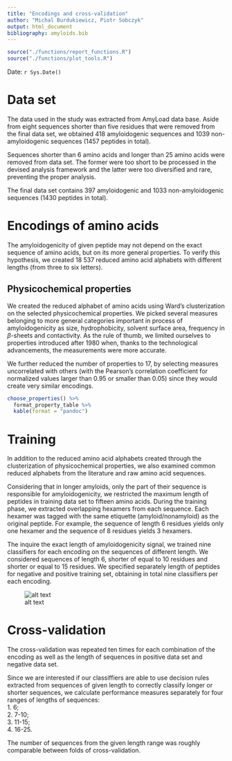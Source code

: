 ```yaml
---
title: "Encodings and cross-validation"
author: "Michal Burdukiewicz, Piotr Sobczyk"
output: html_document
bibliography: amyloids.bib
---
```


```r
source("./functions/report_functions.R")
source("./functions/plot_tools.R")
```

Date: `r Sys.Date()`

# Data set

The data used in the study was extracted from AmyLoad data base. Aside from eight sequences shorter than five residues that were removed from the final data set, we obtained 418 amyloidogenic sequences and 1039 non-amyloidogenic sequences (1457 peptides in total).

Sequences shorter than 6 amino acids and longer than 25 amino acids were removed from data set. The former were too short to be processed in the devised analysis framework and the latter were too diversified and rare, preventing the proper analysis.

The final data set contains 397 amyloidogenic and 1033 non-amyloidogenic sequences (1430 peptides in total).


# Encodings of amino acids

The amyloidogenicity of given peptide may not depend on the exact sequence of amino acids, but on its more general properties. To verify this hypothesis, we created 18 537 reduced amino acid alphabets with different lengths (from three to six letters).

## Physicochemical properties

We created the reduced alphabet of amino acids using Ward's clusterization on the selected physicochemical properties. We picked several measures belonging to more general categories important in process of amyloidogenicity as size, hydrophobicity, solvent surface area, frequency in $\beta$-sheets and contactivity. As the rule of thumb, we limited ourselves to properties introduced after 1980 when, thanks to the technological advancements, the measurements were more accurate.

We further reduced the number of properties to 17, by selecting measures uncorrelated with others (with the Pearson's correlation coefficient for normalized values larger than 0.95 or smaller than 0.05) since they would create very similar encodings.

```r
choose_properties() %>%
  format_property_table %>%
  kable(format = "pandoc")
```

# Training

In addition to the reduced amino acid alphabets created through the clusterization of physicochemical properties, we also examined common reduced alphabets from the literature and raw amino acid sequences.  

Considering that in longer amyloids, only the part of their sequence is responsible for amyloidogenicity, we restricted the maximum length of peptides in training data set to fifteen amino acids. During the training phase, we extracted overlapping hexamers from each sequence. Each hexamer was tagged with the same etiquette (amyloid/nonamyloid) as the original peptide. For example, the sequence of length 6 residues yields only one hexamer and the sequence of 8 residues yields 3 hexamers.

The inquire the exact length of amyloidogenicity signal, we trained nine classifiers for each encoding on the sequences of different length. We considered sequences of length 6, shorter of equal to 10 residues and shorter or equal to 15 residues. We specified separately length of peptides for negative and positive training set, obtaining in total nine classifiers per each encoding.

![alt text](figures/ngram_scheme.png)

# Cross-validation

The cross-validation was repeated ten times for each combination of the encoding as well as the length of sequences in positive data set and negative data set.

Since we are interested if our classiffiers are able to use decision rules extracted from sequences of given length to correctly classify longer or shorter sequences, we calculate performance measures separately for four ranges of lengths of sequences:   
1. 6;  
2. 7-10;   
3. 11-15;   
4. 16-25.  

The number of sequences from the given length range was roughly comparable between folds of cross-validation.
